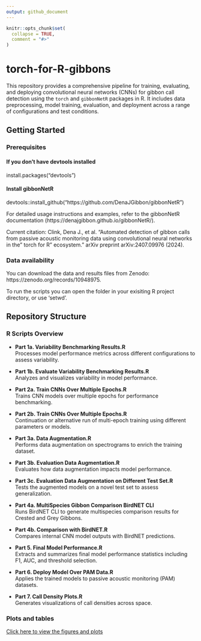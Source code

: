 ```yaml
---
output: github_document
---
```


<!-- README.md is generated from README.Rmd. Please edit that file -->

```r
knitr::opts_chunk$set(
  collapse = TRUE,
  comment = "#>"
)
```

# torch-for-R-gibbons

<!-- badges: start -->
<!-- badges: end -->


This repository provides a comprehensive pipeline for training, evaluating, and deploying convolutional neural networks (CNNs) for gibbon call detection using the `torch` and `gibbonNetR` packages in R. It includes data preprocessing, model training, evaluation, and deployment across a range of configurations and test conditions.

## Getting Started

### Prerequisites
#### If you don't have devtools installed
install.packages("devtools")

#### Install gibbonNetR
devtools::install_github("https://github.com/DenaJGibbon/gibbonNetR")

For detailed usage instructions and examples, refer to the gibbonNetR documentation (https://denajgibbon.github.io/gibbonNetR/).

Current citation: 
Clink, Dena J., et al. "Automated detection of gibbon calls from passive acoustic monitoring data using convolutional neural networks in the" torch for R" ecosystem." arXiv preprint arXiv:2407.09976 (2024).

### Data availability
You can download the data and results files from Zenodo:
https://zenodo.org/records/10948975.

To run the scripts you can open the folder in your exisiting R project directory, or use 'setwd'.

## Repository Structure

### R Scripts Overview

- **Part 1a. Variability Benchmarking Results.R**  
  Processes model performance metrics across different configurations to assess variability.

- **Part 1b. Evaluate Variability Benchmarking Results.R**  
  Analyzes and visualizes variability in model performance.

- **Part 2a. Train CNNs Over Multiple Epochs.R**  
  Trains CNN models over multiple epochs for performance benchmarking.

- **Part 2b. Train CNNs Over Multiple Epochs.R**  
  Continuation or alternative run of multi-epoch training using different parameters or models.

- **Part 3a. Data Augmentation.R**  
  Performs data augmentation on spectrograms to enrich the training dataset.

- **Part 3b. Evaluation Data Augmentation.R**  
  Evaluates how data augmentation impacts model performance.

- **Part 3c. Evaluation Data Augmentation on Different Test Set.R**  
  Tests the augmented models on a novel test set to assess generalization.

- **Part 4a. MultiSpecies Gibbon Comparison BirdNET CLI**  
  Runs BirdNET CLI to generate multispecies comparison results for Crested and Grey Gibbons.

- **Part 4b. Comparison with BirdNET.R**  
  Compares internal CNN model outputs with BirdNET predictions.

- **Part 5. Final Model Performance.R**  
  Extracts and summarizes final model performance statistics including F1, AUC, and threshold selection.

- **Part 6. Deploy Model Over PAM Data.R**  
  Applies the trained models to passive acoustic monitoring (PAM) datasets.

- **Part 7. Call Density Plots.R**  
  Generates visualizations of call densities across space.

### Plots and tables
[Click here to view the figures and plots](https://github.com/DenaJGibbon/torch-for-R-gibbons/blob/main/R/Recreate-plots-for-manuscript.md)

